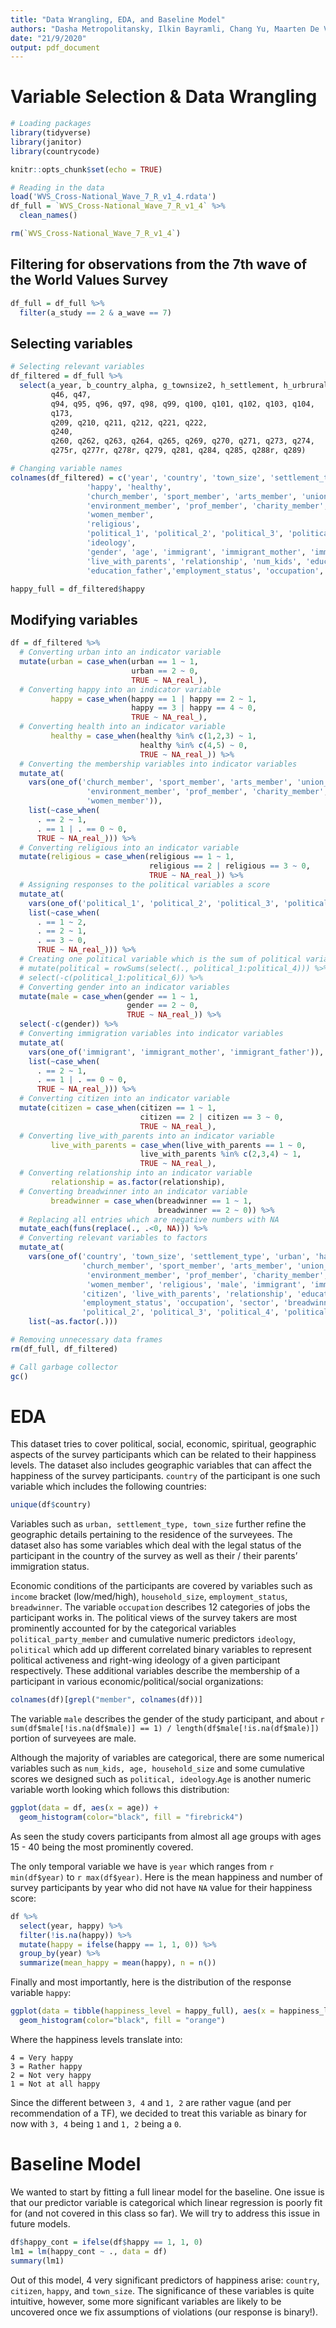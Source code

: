 ```yaml
---
title: "Data Wrangling, EDA, and Baseline Model"
authors: "Dasha Metropolitansky, Ilkin Bayramli, Chang Yu, Maarten De Vries"
date: "21/9/2020"
output: pdf_document
---
```


# Variable Selection & Data Wrangling
```r
# Loading packages
library(tidyverse)
library(janitor)
library(countrycode)
```

```r
knitr::opts_chunk$set(echo = TRUE)

# Reading in the data
load('WVS_Cross-National_Wave_7_R_v1_4.rdata') 
df_full = `WVS_Cross-National_Wave_7_R_v1_4` %>% 
  clean_names()

rm(`WVS_Cross-National_Wave_7_R_v1_4`)
```

## Filtering for observations from the 7th wave of the World Values Survey
```r
df_full = df_full %>% 
  filter(a_study == 2 & a_wave == 7)
```

## Selecting variables
```r
# Selecting relevant variables
df_filtered = df_full %>% 
  select(a_year, b_country_alpha, g_townsize2, h_settlement, h_urbrural,
         q46, q47,
         q94, q95, q96, q97, q98, q99, q100, q101, q102, q103, q104,
         q173,
         q209, q210, q211, q212, q221, q222,
         q240, 
         q260, q262, q263, q264, q265, q269, q270, q271, q273, q274, 
         q275r, q277r, q278r, q279, q281, q284, q285, q288r, q289)

# Changing variable names
colnames(df_filtered) = c('year', 'country', 'town_size', 'settlement_type', 'urban',
                 'happy', 'healthy',
                 'church_member', 'sport_member', 'arts_member', 'union_member', 'political_party_member',
                 'environment_member', 'prof_member', 'charity_member', 'consumer_member', 'self_help_member',
                 'women_member', 
                 'religious', 
                 'political_1', 'political_2', 'political_3', 'political_4', 'political_5', 'political_6',
                 'ideology',
                 'gender', 'age', 'immigrant', 'immigrant_mother', 'immigrant_father', 'citizen', 'household_size',
                 'live_with_parents', 'relationship', 'num_kids', 'education', 'education_mother',
                 'education_father','employment_status', 'occupation', 'sector', 'breadwinner', 'income', 'religion')

happy_full = df_filtered$happy
```

## Modifying variables
```r
df = df_filtered %>%
  # Converting urban into an indicator variable
  mutate(urban = case_when(urban == 1 ~ 1,
                           urban == 2 ~ 0,
                           TRUE ~ NA_real_),
  # Converting happy into an indicator variable
         happy = case_when(happy == 1 | happy == 2 ~ 1,
                           happy == 3 | happy == 4 ~ 0,
                           TRUE ~ NA_real_),
  # Converting health into an indicator variable
         healthy = case_when(healthy %in% c(1,2,3) ~ 1,
                             healthy %in% c(4,5) ~ 0,
                             TRUE ~ NA_real_)) %>% 
  # Converting the membership variables into indicator variables
  mutate_at(
    vars(one_of('church_member', 'sport_member', 'arts_member', 'union_member', 'political_party_member',
                 'environment_member', 'prof_member', 'charity_member', 'consumer_member', 'self_help_member',
                 'women_member')),
    list(~case_when(
      . == 2 ~ 1,
      . == 1 | . == 0 ~ 0,
      TRUE ~ NA_real_))) %>%
  # Converting religious into an indicator variable
  mutate(religious = case_when(religious == 1 ~ 1,
                               religious == 2 | religious == 3 ~ 0,
                               TRUE ~ NA_real_)) %>%
  # Assigning responses to the political variables a score 
  mutate_at(
    vars(one_of('political_1', 'political_2', 'political_3', 'political_4', 'political_5', 'political_6')),
    list(~case_when(
      . == 1 ~ 2,
      . == 2 ~ 1,
      . == 3 ~ 0,
      TRUE ~ NA_real_))) %>%
  # Creating one political variable which is the sum of political variables' scores 
  # mutate(political = rowSums(select(., political_1:political_4))) %>%
  # select(-c(political_1:political_6)) %>%
  # Converting gender into an indicator variables
  mutate(male = case_when(gender == 1 ~ 1,
                          gender == 2 ~ 0,
                          TRUE ~ NA_real_)) %>% 
  select(-c(gender)) %>%
  # Converting immigration variables into indicator variables
  mutate_at(
    vars(one_of('immigrant', 'immigrant_mother', 'immigrant_father')),
    list(~case_when(
      . == 2 ~ 1,
      . == 1 | . == 0 ~ 0,
      TRUE ~ NA_real_))) %>% 
  # Converting citizen into an indicator variable
  mutate(citizen = case_when(citizen == 1 ~ 1,
                             citizen == 2 | citizen == 3 ~ 0,
                             TRUE ~ NA_real_),
  # Converting live_with_parents into an indicator variable
         live_with_parents = case_when(live_with_parents == 1 ~ 0,
                             live_with_parents %in% c(2,3,4) ~ 1,
                             TRUE ~ NA_real_),
  # Converting relationship into an indicator variable
         relationship = as.factor(relationship),
  # Converting breadwinner into an indicator variable
         breadwinner = case_when(breadwinner == 1 ~ 1,
                                 breadwinner == 2 ~ 0)) %>%
  # Replacing all entries which are negative numbers with NA
  mutate_each(funs(replace(., .<0, NA))) %>% 
  # Converting relevant variables to factors
  mutate_at(
    vars(one_of('country', 'town_size', 'settlement_type', 'urban', 'happy', 'healthy',
                'church_member', 'sport_member', 'arts_member', 'union_member', 'political_party_member',
                 'environment_member', 'prof_member', 'charity_member', 'consumer_member', 'self_help_member',
                 'women_member', 'religious', 'male', 'immigrant', 'immigrant_mother', 'immigrant_father',
                'citizen', 'live_with_parents', 'relationship', 'education', 'education_mother', 'education_father',
                'employment_status', 'occupation', 'sector', 'breadwinner', 'income', 'religion', 'political_1',
                'political_2', 'political_3', 'political_4', 'political_5', 'political_6')),
    list(~as.factor(.)))

# Removing unnecessary data frames
rm(df_full, df_filtered)

# Call garbage collector
gc()
```

# EDA

This dataset tries to cover political, social, economic, spiritual, geographic aspects of the survey participants which can be related to their happiness levels. 
The dataset also includes geographic variables that can affect the happiness of the survey participants. `country` of the participant is one such variable which includes the following countries:

```r
unique(df$country)
```

Variables such as `urban, settlement_type, town_size` further refine the geographic details pertaining to the residence of the surveyees. The dataset also has some variables which deal with the legal status of the participant in the country of the survey as well as their / their parents' immigration status. 

Economic conditions of the participants are covered by variables such as `income` bracket (low/med/high), `household_size`, `employment_status`, `breadwinner`. The variable `occupation` describes 12 categories of jobs the participant works in. The political views of the survey takers are most prominently accounted for by the categorical variables `political_party_member` and cumulative numeric predictors `ideology`, `political` which add up different correlated binary variables to represent political activeness and right-wing ideology of a given participant respectively. These additional variables describe the membership of a participant in various economic/political/social organizations:

```r
colnames(df)[grepl("member", colnames(df))]
```

The variable `male` describes the gender of the study participant, and about `r sum(df$male[!is.na(df$male)] == 1) / length(df$male[!is.na(df$male)])` portion of surveyees are male.

Although the majority of variables are categorical, there are some numerical variables such as `num_kids, age, household_size` and some cumulative scores we designed such as `political, ideology`.`Age` is another numeric variable worth looking which follows this distribution:

```r
ggplot(data = df, aes(x = age)) + 
  geom_histogram(color="black", fill = "firebrick4")
```

As seen the study covers participants from almost all age groups with ages 15 - 40 being the most prominently covered. 

The only temporal variable we have is `year` which ranges from `r min(df$year)` to `r max(df$year)`. Here is the mean happiness and number of survey participants by year who did not have `NA` value for their happiness score:

```r
df %>%
  select(year, happy) %>% 
  filter(!is.na(happy)) %>% 
  mutate(happy = ifelse(happy == 1, 1, 0)) %>%
  group_by(year) %>%
  summarize(mean_happy = mean(happy), n = n())
```

Finally and most importantly, here is the distribution of the response variable `happy`:

```r
ggplot(data = tibble(happiness_level = happy_full), aes(x = happiness_level)) + 
  geom_histogram(color="black", fill = "orange")
```

Where the happiness levels translate into:
```
4 = Very happy
3 = Rather happy
2 = Not very happy
1 = Not at all happy
```
Since the different between `3, 4` and `1, 2` are rather vague (and per recommendation of a TF), we decided to treat this variable as binary for now with `3, 4` being `1` and `1, 2` being a `0`.

# Baseline Model

We wanted to start by fitting a full linear model for the baseline. One issue is that our predictor variable is categorical which linear regression is poorly fit for (and not covered in this class so far). We will try to address this issue in future models.

```r
df$happy_cont = ifelse(df$happy == 1, 1, 0)
lm1 = lm(happy_cont ~ ., data = df)
summary(lm1)
```

Out of this model, 4 very significant predictors of happiness arise: `country`, `citizen`, `happy`, and `town_size`. The significance of these variables is quite intuitive, however, some more significant variables are likely to be uncovered once we fix assumptions of violations (our response is binary!). 
